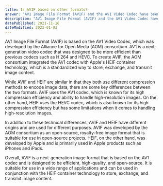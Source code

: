 ```yaml
---
title: Is AVIF based on other formats?
answer: "AV1 Image File Format (AVIF) and the AV1 Video Codec have been developed due to the AOM consortium's efforts. This technology integrates Apple's long-established HEIF container technology with AV1 compression algorithms. With HEIF, image content encoded with AV1 can be exchanged, stored (e.g., metadata), and transmitted consistently and standardized. AVIF and HEIF are analogous in that sense. They use different compression methods to encode image data. HEIF uses the HEVC video format instead of AV1."
description: "AV1 Image File Format (AVIF) and the AV1 Video Codec have been developed due to the AOM consortium's efforts. This technology integrates Apple's long-established HEIF container technology with AV1 compression algorithms. With HEIF, image content encoded with AV1 can be exchanged, stored (e.g., metadata), and transmitted consistently and standardized. AVIF and HEIF are analogous in that sense. They use different compression methods to encode image data. HEIF uses the HEVC video format instead of AV1."
datePublished: 2021-11-18
dateModified: 2023-01-03
---
```


AV1 Image File Format (AVIF) is based on the AV1 Video Codec, which was developed by the Alliance for Open Media (AOM) consortium. AV1 is a next-generation video codec that was designed to be more efficient than previous codecs such as H.264 and HEVC. To create AVIF, the AOM consortium integrated the AV1 codec with Apple's HEIF container technology, which is a standardized way to store, exchange, and transmit image content.

While AVIF and HEIF are similar in that they both use different compression methods to encode image data, there are some key differences between the two formats. AVIF uses the AV1 codec, which is known for its high compression efficiency and ability to handle high-resolution images. On the other hand, HEIF uses the HEVC codec, which is also known for its high compression efficiency but has some limitations when it comes to handling high-resolution images.

In addition to these technical differences, AVIF and HEIF have different origins and are used for different purposes. AVIF was developed by the AOM consortium as an open-source, royalty-free image format that is suitable for use in open-source projects. HEIF, on the other hand, was developed by Apple and is primarily used in Apple products such as iPhones and iPads.

Overall, AVIF is a next-generation image format that is based on the AV1 codec and is designed to be efficient, high-quality, and open-source. It is suitable for use in a wide range of applications and can be used in conjunction with the HEIF container technology to store, exchange, and transmit image content.